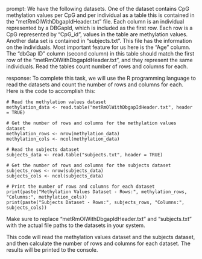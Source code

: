 prompt:
We have the following datasets. One of the dataset contains CpG methylation values per CpG and per individual as a table this is contained in the “metRmOlWithDbgapIdHeader.txt” file. Each column is an individual represented by a DBGapId, which is included as the first row. Each row is a CpG represented by "CpG_id", values in the table are methylation values. Another data set is contained in “subjects.txt”. This file has the information on the individuals. Most important feature for us here is the "Age" column. The "dbGap ID" column (second column) in this table should match the first row of the "metRmOlWithDbgapIdHeader.txt", and they represent the same individuals. 
Read the tables count number of rows and columns for each.

response:
To complete this task, we will use the R programming language to read the datasets and count the number of rows and columns for each. Here is the code to accomplish this:

```
# Read the methylation values dataset
methylation_data <- read.table("metRmOlWithDbgapIdHeader.txt", header = TRUE)

# Get the number of rows and columns for the methylation values dataset
methylation_rows <- nrow(methylation_data)
methylation_cols <- ncol(methylation_data)

# Read the subjects dataset
subjects_data <- read.table("subjects.txt", header = TRUE)

# Get the number of rows and columns for the subjects dataset
subjects_rows <- nrow(subjects_data)
subjects_cols <- ncol(subjects_data)

# Print the number of rows and columns for each dataset
print(paste("Methylation Values Dataset - Rows:", methylation_rows, "Columns:", methylation_cols))
print(paste("Subjects Dataset - Rows:", subjects_rows, "Columns:", subjects_cols))
```

Make sure to replace "metRmOlWithDbgapIdHeader.txt" and "subjects.txt" with the actual file paths to the datasets in your system.

This code will read the methylation values dataset and the subjects dataset, and then calculate the number of rows and columns for each dataset. The results will be printed to the console.
